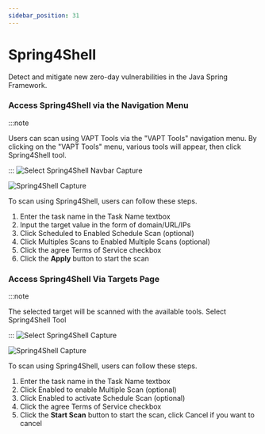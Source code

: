 ```yaml
---
sidebar_position: 31
---
```


# Spring4Shell
Detect and mitigate new zero-day vulnerabilities in the Java Spring Framework.

### Access Spring4Shell via the Navigation Menu
:::note

Users can scan using VAPT Tools via the "VAPT Tools" navigation menu. By clicking on the "VAPT Tools" menu, various tools will appear, then click Spring4Shell tool.

:::
![Select Spring4Shell Navbar Capture](/img/capture/vapt_navbar/Select-spring4shell-navbar.png)

![Spring4Shell Capture](/img/capture/vapt_navbar/spring4shell.png)

To scan using Spring4Shell, users can follow these steps.
1. Enter the task name in the Task Name textbox 
2. Input the target value in the form of domain/URL/IPs 
3. Click Scheduled to Enabled Schedule Scan (optional)
4. Click Multiples Scans to Enabled Multiple Scans (optional)
5. Click the agree Terms of Service checkbox 
6. Click the **Apply** button to start the scan

### Access Spring4Shell Via Targets Page
:::note

The selected target will be scanned with the available tools. Select Spring4Shell Tool

:::
![Select Spring4Shell Capture](/img/capture/vapt_target/Select-spring4shell.png)

![Spring4Shell Capture](/img/capture/vapt_target/spring4shell.png)

To scan using Spring4Shell, users can follow these steps.
1. Enter the task name in the Task Name textbox 
2. Click Enabled to enable Multiple Scan (optional)
3. Click Enabled to activate Schedule Scan (optional)
4. Click the agree Terms of Service checkbox 
5. Click the **Start Scan** button to start the scan, click Cancel if you want to cancel